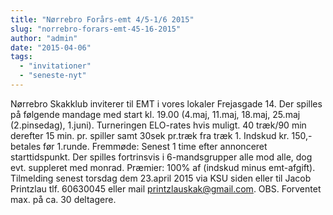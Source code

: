 ```yaml
---
title: "Nørrebro Forårs-emt 4/5-1/6 2015"
slug: "norrebro-forars-emt-45-16-2015"
author: "admin"
date: "2015-04-06"
tags: 
  - "invitationer"
  - "seneste-nyt"
---
```


Nørrebro Skakklub inviterer til EMT i vores lokaler Frejasgade 14. Der spilles på følgende mandage med start kl. 19.00 (4.maj, 11.maj, 18.maj, 25.maj (2.pinsedag), 1.juni). Turneringen ELO-rates hvis muligt. 40 træk/90 min derefter 15 min. pr. spiller samt 30sek pr.træk fra træk 1. Indskud kr. 150,- betales før 1.runde. Fremmøde: Senest 1 time efter annonceret starttidspunkt. Der spilles fortrinsvis i 6-mandsgrupper alle mod alle, dog evt. suppleret med monrad. Præmier: 100% af (indskud minus emt-afgift). Tilmelding senest torsdag dem 23.april 2015 via KSU siden eller til Jacob Printzlau tlf. 60630045 eller mail printzlauskak@gmail.com. OBS. Forventet max. på ca. 30 deltagere.
